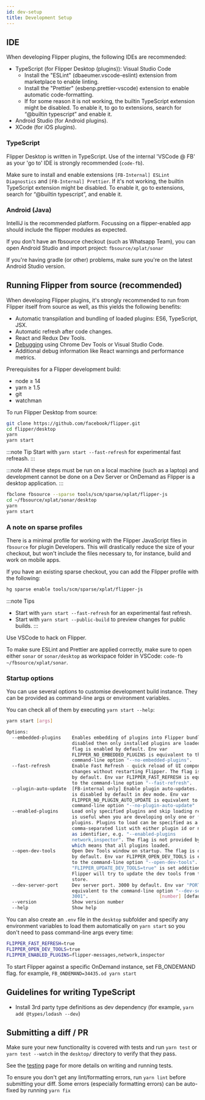 ```yaml
---
id: dev-setup
title: Development Setup
---
```


## IDE

<OssOnly>

When developing Flipper plugins, the following IDEs are recommended:

* TypeScript (for Flipper Desktop (plugins)): Visual Studio Code
  * Install the "ESLint" (dbaeumer.vscode-eslint) extension from marketplace to enable linting.
  * Install the "Prettier" (esbenp.prettier-vscode) extension to enable automatic code-formatting.
  * If for some reason it is not working, the builtin TypeScript extension might be disabled. To enable it, to go to extensions, search for “@builtin typescript” and enable it.
* Android Studio (for Android plugins).
* XCode (for iOS plugins).

</OssOnly>

<FbInternalOnly>

### TypeScript

Flipper Desktop is written in TypeScript.
Use of the internal 'VSCode @ FB' as your 'go to' IDE is strongly recommended (`code-fb`).

Make sure to install and enable extensions `[FB-Internal] ESLint Diagnostics` and `[FB-Internal] Prettier`. If it's not working, the builtin TypeScript extension might be disabled. To enable it, go to extensions, search for “@builtin typescript”, and enable it.

### Android (Java)

IntelliJ is the recommended platform. Focussing on a flipper-enabled app should include the flipper modules as expected.

If you don't have an fbsource checkout (such as Whatsapp Team), you can open Android Studio and import project: `fbsource/xplat/sonar`

If you're having gradle (or other) problems, make sure you're on the latest Android Studio version.

</FbInternalOnly>

## Running Flipper from source (recommended)

When developing Flipper plugins, it's strongly recommended to run from Flipper itself from source as well, as this yields the following benefits:

* Automatic transpilation and bundling of loaded plugins: ES6, TypeScript, JSX.
* Automatic refresh after code changes.
* React and Redux Dev Tools.
* [Debugging](debugging.mdx) using Chrome Dev Tools or Visual Studio Code.
* Additional debug information like React warnings and performance metrics.

Prerequisites for a Flipper development build:

* node ≥ 14
* yarn ≥ 1.5
* git
* watchman

To run Flipper Desktop from source:

<OssOnly>

```bash
git clone https://github.com/facebook/flipper.git
cd flipper/desktop
yarn
yarn start
```

:::note Tip
Start with `yarn start --fast-refresh` for experimental fast refreash.
:::

</OssOnly>

<FbInternalOnly>

:::note
All these steps must be run on a local machine (such as a laptop) and development cannot be done on a Dev Server or OnDemand as Flipper is a desktop application.
:::

```bash
fbclone fbsource --sparse tools/scm/sparse/xplat/flipper-js
cd ~/fbsource/xplat/sonar/desktop
yarn
yarn start
```

### A note on sparse profiles

There is a minimal profile for working with the Flipper JavaScript files in `fbsource` for plugin Developers. This will drastically reduce the size of your checkout, but
won't include the files necessary to, for instance, build and work on mobile apps.

If you have an existing sparse checkout, you can add the Flipper profile with the following:

```sh
hg sparse enable tools/scm/sparse/xplat/flipper-js
```

:::note Tips

* Start with `yarn start --fast-refresh` for an experimental fast refresh.
* Start with `yarn start --public-build` to preview changes for public builds.
:::

Use VSCode to hack on Flipper.

To make sure ESLint and Prettier are applied correctly, make sure to open either `sonar` or `sonar/desktop` as workspace folder in VSCode: `code-fb ~/fbsource/xplat/sonar`.

</FbInternalOnly>

### Startup options

You can use several options to customise development build instance. They can be provided as command-line args or environment variables.

You can check all of them by executing `yarn start --help`:

```bash
yarn start [args]

Options:
  --embedded-plugins    Enables embedding of plugins into Flipper bundle. If it
                        disabled then only installed plugins are loaded. The
                        flag is enabled by default. Env var
                        FLIPPER_NO_EMBEDDED_PLUGINS is equivalent to the
                        command-line option "--no-embedded-plugins".   [Boolean]
  --fast-refresh        Enable Fast Refresh - quick reload of UI component
                        changes without restarting Flipper. The flag is disabled
                        by default. Env var FLIPPER_FAST_REFRESH is equivalent
                        to the command-line option "--fast-refresh".   [Boolean]
  --plugin-auto-update  [FB-internal only] Enable plugin auto-updates. The flag
                        is disabled by default in dev mode. Env var
                        FLIPPER_NO_PLUGIN_AUTO_UPDATE is equivalent to the
                        command-line option "--no-plugin-auto-update"  [Boolean]
  --enabled-plugins     Load only specified plugins and skip loading rest. This
                        is useful when you are developing only one or few
                        plugins. Plugins to load can be specified as a
                        comma-separated list with either plugin id or name used
                        as identifier, e.g. "--enabled-plugins
                        network,inspector". The flag is not provided by default
                        which means that all plugins loaded.             [array]
  --open-dev-tools      Open Dev Tools window on startup. The flag is disabled
                        by default. Env var FLIPPER_OPEN_DEV_TOOLS is equivalent
                        to the command-line option "--open-dev-tools". If
                        "FLIPPER_UPDATE_DEV_TOOLS=true" is set additionally,
                        Flipper will try to update the dev tools from the play
                        store.                                         [Boolean]
  --dev-server-port     Dev server port. 3000 by default. Env var "PORT=3001" is
                        equivalent to the command-line option "--dev-server-port
                        3001".                          [number] [default: 3000]
  --version             Show version number                            [Boolean]
  --help                Show help                                      [Boolean]
```

You can also create an `.env` file in the `desktop` subfolder and specify any environment variables to load them automatically on `yarn start` so you don't need to pass command-line args every time:

```bash
FLIPPER_FAST_REFRESH=true
FLIPPER_OPEN_DEV_TOOLS=true
FLIPPER_ENABLED_PLUGINS=flipper-messages,network,inspector
```

<FbInternalOnly>

To start Flipper against a specific OnDemand instance, set FB_ONDEMAND flag.  for example, `FB_ONDEMAND=34435.od yarn start`

</FbInternalOnly>

## Guidelines for writing TypeScript

* Install 3rd party type definitions as dev dependency (for example, `yarn add @types/lodash --dev`)

## Submitting a diff / PR

Make sure your new functionality is covered with tests and run `yarn test` or `yarn test --watch` in the `desktop/` directory to verify that they pass.

See the [testing](testing.mdx) page for more details on writing and running tests.

To ensure you don't get any lint/formatting errors, run `yarn lint` before submitting your diff. Some errors (especially formatting errors) can be auto-fixed by running `yarn fix`
